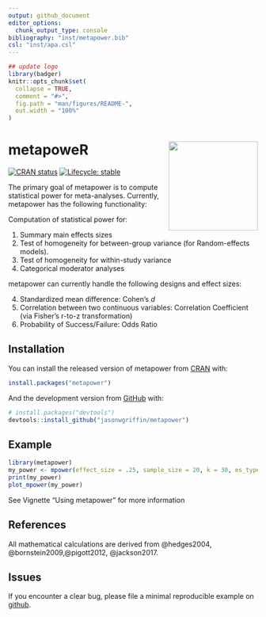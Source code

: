 ```yaml
---
output: github_document
editor_options: 
  chunk_output_type: console
bibliography: "inst/metapower.bib"
csl: "inst/apa.csl"
---
```


<!-- README.md is generated from README.Rmd. Please edit that file -->

```r
## update logo
library(badger)
knitr::opts_chunk$set(
  collapse = TRUE,
  comment = "#>",
  fig.path = "man/figures/README-",
  out.width = "100%"
)
```

# metapoweR <img src = 'man/figures/metapower_sticker.png' align = "right" height = "180" />

<!-- badges: start -->
[![CRAN status](https://www.r-pkg.org/badges/version/metapower)](https://CRAN.R-project.org/package=metapower)
[![Lifecycle: stable](https://img.shields.io/badge/lifecycle-stable-brightgreen.svg)](https://www.tidyverse.org/lifecycle/#stable)

<!-- badges: end -->

The primary goal of metapower is to compute statistical power for meta-analyses. Currently, metapower has the following functionality:

Computation of statistical power for:

1. Summary main effects sizes
2. Test of homogeneity for between-group variance (for Random-effects models). 
3. Test of homogeneity for within-study variance
4. Categorical moderator analyses

metapower can currently handle the following designs and effect sizes:

4. Standardized mean difference: Cohen's *d*
5. Correlation between two continuous variables: Correlation Coefficient (via Fisher's r-to-z transformation)
6. Probability of Success/Failure: Odds Ratio

## Installation

You can install the released version of metapower from [CRAN](https://CRAN.R-project.org) with:
```r
install.packages("metapower")
```

And the development version from [GitHub](https://github.com/jasonwgriffin/metapower) with:

``` r
# install.packages("devtools")
devtools::install_github("jasonwgriffin/metapower")
```
## Example

```r
library(metapower)
my_power <- mpower(effect_size = .25, sample_size = 20, k = 30, es_type = "d")
print(my_power)
plot_mpower(my_power)
```

See Vignette "Using metapower" for more information

## References

All mathematical calculations are derived from @hedges2004, @bornstein2009,@pigott2012, @jackson2017.

<div id="refs"></div>

## Issues

If you encounter a clear bug, please file a minimal reproducible example on [github](https://github.com/jasonwgriffin/metapower/issues).



